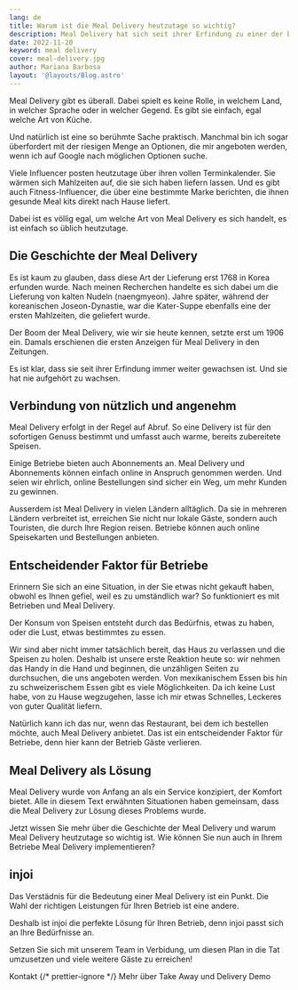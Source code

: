 ```yaml
---
lang: de
title: Warum ist die Meal Delivery heutzutage so wichtig?
description: Meal Delivery hat sich seit ihrer Erfindung zu einer der beliebsten Praktiken in der Gastronomie entwickelt. Warum Delivery so wichtig geworden ist und welche Auswirkungen sie auf Betriebe hat, erfahren wir in diesem Blogpost.
date: 2022-11-20
keyword: meal delivery
cover: meal-delivery.jpg
author: Mariana Barbosa
layout: '@layouts/Blog.astro'
---
```



Meal Delivery gibt es überall. Dabei spielt es keine Rolle, in welchem Land, in welcher Sprache oder in welcher Gegend. Es gibt sie einfach, egal welche Art von Küche.

Und natürlich ist eine so berühmte Sache praktisch. Manchmal bin ich sogar überfordert mit der riesigen Menge an Optionen, die mir angeboten werden, wenn ich auf Google nach möglichen Optionen suche.

Viele Influencer posten heutzutage über ihren vollen Terminkalender. Sie wärmen sich Mahlzeiten auf, die sie sich haben liefern lassen. Und es gibt auch Fitness-Influencer, die über eine bestimmte Marke berichten, die ihnen gesunde Meal kits direkt nach Hause liefert.

Dabei ist es völlig egal, um welche Art von Meal Delivery es sich handelt, es ist einfach so üblich heutzutage.

## Die Geschichte der Meal Delivery

Es ist kaum zu glauben, dass diese Art der Lieferung erst 1768 in Korea erfunden wurde. Nach meinen Recherchen handelte es sich dabei um die Lieferung von kalten Nudeln (naengmyeon). Jahre später, während der koreanischen Joseon-Dynastie, war die Kater-Suppe ebenfalls eine der ersten Mahlzeiten, die geliefert wurde.

Der Boom der Meal Delivery, wie wir sie heute kennen, setzte erst um 1906 ein. Damals erschienen die ersten Anzeigen für Meal Delivery in den Zeitungen.

Es ist klar, dass sie seit ihrer Erfindung immer weiter gewachsen ist. Und sie hat nie aufgehört zu wachsen.

## Verbindung von nützlich und angenehm

Meal Delivery erfolgt in der Regel auf Abruf. So eine Delivery ist für den sofortigen Genuss bestimmt und umfasst auch warme, bereits zubereitete Speisen.

Einige Betriebe bieten auch Abonnements an. Meal Delivery und Abonnements können einfach online in Anspruch genommen werden. Und seien wir ehrlich, online Bestellungen sind sicher ein Weg, um mehr Kunden zu gewinnen.

Ausserdem ist Meal Delivery in vielen Ländern alltäglich. Da sie in mehreren Ländern verbreitet ist, erreichen Sie nicht nur lokale Gäste, sondern auch Touristen, die durch Ihre Region reisen. Betriebe können auch online Speisekarten und Bestellungen anbieten.

## Entscheidender Faktor für Betriebe

Erinnern Sie sich an eine Situation, in der Sie etwas nicht gekauft haben, obwohl es Ihnen gefiel, weil es zu umständlich war? So funktioniert es mit Betrieben und Meal Delivery.

Der Konsum von Speisen entsteht durch das Bedürfnis, etwas zu haben, oder die Lust, etwas bestimmtes zu essen.

Wir sind aber nicht immer tatsächlich bereit, das Haus zu verlassen und die Speisen zu holen. Deshalb ist unsere erste Reaktion heute so: wir nehmen das Handy in die Hand und beginnen, die unzähligen Seiten zu durchsuchen, die uns angeboten werden. Von mexikanischem Essen bis hin zu schweizerischem Essen gibt es viele Möglichkeiten. Da ich keine Lust habe, von zu Hause wegzugehen, lasse ich mir etwas Schnelles, Leckeres von guter Qualität liefern.

Natürlich kann ich das nur, wenn das Restaurant, bei dem ich bestellen möchte, auch Meal Delivery anbietet. Das ist ein entscheidender Faktor für Betriebe, denn hier kann der Betrieb Gäste verlieren.

## Meal Delivery als Lösung

Meal Delivery wurde von Anfang an als ein Service konzipiert, der Komfort bietet. Alle in diesem Text erwähnten Situationen haben gemeinsam, dass die Meal Delivery zur Lösung dieses Problems wurde.

Jetzt wissen Sie mehr über die Geschichte der Meal Delivery und warum Meal Delivery heutzutage so wichtig ist. Wie können Sie nun auch in Ihrem Betriebe Meal Delivery implementieren?

## injoi

Das Verstädnis für die Bedeutung einer Meal Delivery ist ein Punkt. Die Wahl der richtigen Leistungen für Ihren Betrieb ist eine andere.

Deshalb ist injoi die perfekte Lösung für Ihren Betrieb, denn injoi passt sich an Ihre Bedürfnisse an.

Setzen Sie sich mit unserem Team in Verbidung, um diesen Plan in die Tat umzusetzen und viele weitere Gäste zu erreichen!

<ButtonList>
  <ButtonLink href="/de/kontakt/">Kontakt</ButtonLink>
  {/* prettier-ignore */}
  <ButtonLink href="/de/takeaway-delivery/">Mehr über Take Away und Delivery</ButtonLink>
  <ButtonLink href="/de/demo/">Demo</ButtonLink>
</ButtonList>
